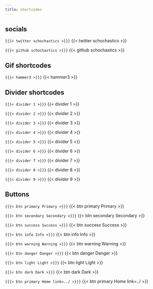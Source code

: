 ```yaml
---
title: shortcodes
---
```


## socials
`{{{< twitter schochastics >}}}`
{{< twitter schochastics >}}

`{{{< github schochastics >}}}`
{{< github schochastics >}}

## Gif shortcodes
`{{{< hammer3 >}}}`
{{< hammer3 >}}

## Divider shortcodes
`{{{< divider 1 >}}}`
{{< divider 1 >}}

`{{{< divider 2 >}}}`
{{< divider 2 >}}

`{{{< divider 3 >}}}`
{{< divider 3 >}}

`{{{< divider 4 >}}}`
{{< divider 4 >}}

`{{{< divider 5 >}}}`
{{< divider 5 >}}

`{{{< divider 6 >}}}`
{{< divider 6 >}}

`{{{< divider 7 >}}}`
{{< divider 7 >}}

`{{{< divider 8 >}}}`
{{< divider 8 >}}

`{{{< divider 9 >}}}`
{{< divider 9 >}}

## Buttons

`{{{< btn primary Primary >}}}`
{{< btn primary Primary >}}

`{{{< btn secondary Secondary >}}}`
{{< btn secondary Secondary >}}

`{{{< btn success Success >}}}`
{{< btn success Success >}}

`{{{< btn info Info >}}}`
{{< btn info Info >}}

`{{{< btn warning Warning >}}}`
{{< btn warning Warning >}}

`{{{< btn danger Danger >}}}`
{{< btn danger Danger >}}

`{{{< btn light Light >}}}`
{{< btn light Light >}}

`{{{< btn dark Dark >}}}`
{{< btn dark Dark >}}

`{{{< btn primary Home link=../ >}}}`
{{< btn primary Home link=../ >}}